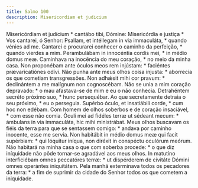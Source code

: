 ```yaml
---
title: Salmo 100
description: Misericordiam et judicium
---
```


<div class="grid grid-cols-2 gap-5">
  <span class="text-justify">
    Misericórdiam et judícium * cantábo tibi, Dómine:
  </span>
  <span class="text-justify">
    Misericórdia e justiça * Vos cantarei, ó Senhor:
  </span>
  <span class="text-justify">
    Psallam, et intéllegam in via immaculáta, * quando vénies ad me.
  </span>
  <span class="text-justify">
    Cantarei e procurarei conhecer o caminho da perfeição, * quando vierdes a
    mim.
  </span>
  <span class="text-justify">
    Perambulábam in innocéntia cordis mei, * in médio domus meæ.
  </span>
  <span class="text-justify">
    Caminhava na inocência do meu coração, * no meio da minha casa.
  </span>
  <span class="text-justify">
    Non proponébam ante óculos meos rem injústam: * faciéntes prævaricatiónes
    odívi.
  </span>
  <span class="text-justify">
    Não punha ante meus olhos coisa injusta: * aborrecia os que cometiam
    transgressões.
  </span>
  <span class="text-justify">
    Non adhǽsit mihi cor pravum: * declinántem a me malígnum non cognoscébam.
  </span>
  <span class="text-justify">
    Não se unia a mim coração depravado: * o mau afastava-se de mim e eu o não
    conhecia.
  </span>
  <span class="text-justify">
    Detrahéntem secréto próximo suo, * hunc persequébar.
  </span>
  <span class="text-justify">
    Ao que secretamente detraia o seu próximo, * eu o perseguia.
  </span>
  <span class="text-justify">
    Supérbo óculo, et insatiábili corde, * cum hoc non edébam.
  </span>
  <span class="text-justify">
    Com homem de olhos soberbos e de coração insaciável, * com esse não comia.
  </span>
  <span class="text-justify">
    Óculi mei ad fidéles terræ ut sédeant mecum: * ámbulans in via immaculáta,
    hic mihi ministrábat.
  </span>
  <span class="text-justify">
    Meus olhos buscavam os fiéis da terra para que se sentassem comigo: * andava
    por caminho inocente, esse me servia.
  </span>
  <span class="text-justify">
    Non habitábit in médio domus meæ qui facit supérbiam: * qui lóquitur iníqua,
    non diréxit in conspéctu oculórum meórum.
  </span>
  <span class="text-justify">
    Não habitará na minha casa o que com soberba procede: * o que diz iníquidade
    não pôde tornar-se agradável aos meus olhos.
  </span>
  <span class="text-justify">
    In matutíno interficiébam omnes peccatóres terræ: * ut dispérderem de
    civitáte Dómini omnes operántes iniquitátem.
  </span>
  <span class="text-justify">
    Pela manhã exterminava todos os pecadores da terra: * a fim de suprimir da
    cidade do Senhor todos os que cometem a iniquidade.
  </span>
</div>
